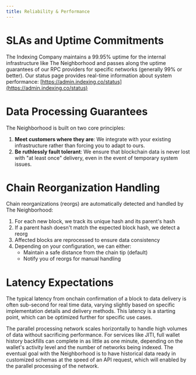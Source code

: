 ```yaml
---
title: Reliability & Performance
---
```


# SLAs and Uptime Commitments
The Indexing Company maintains a 99.95% uptime for the internal infrastructure like The Neighborhood and passes along the uptime guarantees of our RPC providers for specific networks (generally 99% or better). Our status page provides real-time information about system performance: [https://admin.indexing.co/status](https://admin.indexing.co/status)

# Data Processing Guarantees
The Neighborhood is built on two core principles:

1. __Meet customers where they are__: We integrate with your existing infrastructure rather than forcing you to adapt to ours.
2. __Be ruthlessly fault tolerant__: We ensure that blockchain data is never lost with "at least once" delivery, even in the event of temporary system issues.

# Chain Reorganization Handling
Chain reorganizations (reorgs) are automatically detected and handled by The Neighborhood:

1. For each new block, we track its unique hash and its parent's hash
2. If a parent hash doesn't match the expected block hash, we detect a reorg
3. Affected blocks are reprocessed to ensure data consistency
4. Depending on your configuration, we can either:
    - Maintain a safe distance from the chain tip (default)
    - Notify you of reorgs for manual handling

# Latency Expectations
The typical latency from onchain confirmation of a block to data delivery is often sub-second for real time data, varying slightly based on specific implementation details and delivery methods. This latency is a starting point, which can be optimized further for specific use cases.

The parallel processing network scales horizontally to handle high volumes of data without sacrificing performance. For services like JITI, full wallet history backfills can complete in as little as one minute, depending on the wallet's activity level and the number of networks being indexed. The eventual goal with the Neighborhood is to have historical data ready in customized schemas at the speed of an API request, which will enabled by the parallel processing of the network.
